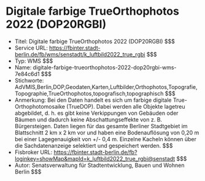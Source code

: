 # Digitale farbige TrueOrthophotos 2022 (DOP20RGBI)
- Titel: Digitale farbige TrueOrthophotos 2022 (DOP20RGBI) $$$
- Service URL: https://fbinter.stadt-berlin.de/fb/wms/senstadt/k_luftbild2022_true_rgbi $$$
- Typ: WMS $$$
- Name: digitale-farbige-trueorthophotos-2022-dop20rgbi-wms-7e84c6d1 $$$
- Stichworte: AdVMIS,Berlin,DOP,Geodaten,Karten,Luftbilder,Orthophotos,Topografie,Topographie,TrueOrthophotos,topografisch,topographisch $$$
- Anmerkung: Bei den Daten handelt es sich um farbige digitale True-Orthophotomosaike (TrueDOP). Dabei werden alle Objekte lagetreu abgebildet, d. h. es gibt keine Verkippungen von Gebäuden oder Bäumen und dadurch keine Abschattungseffekte von z. B. Bürgersteigen. Daten liegen für das gesamte Berliner Stadtgebiet im Blattschnitt 2 km x 2 km vor und haben eine Bodenauflösung von 0,20 m bei einer Lagegenauigkeit von +/- 0,4 m. Einzelne Kacheln können über die Sachdatenanzeige selektiert und gespeichert werden. $$$
- Fisbroker URL: https://fbinter.stadt-berlin.de/fb?loginkey=showMap&mapId=k_luftbild2022_true_rgbi@senstadt $$$
- Autor: Senatsverwaltung für Stadtentwicklung, Bauen und Wohnen Berlin $$$
